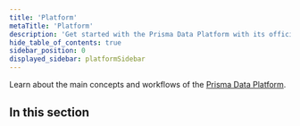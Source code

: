 ```yaml
---
title: 'Platform'
metaTitle: 'Platform'
description: 'Get started with the Prisma Data Platform with its official documentation, and learn more about its features with reference documentation, guides, and more.'
hide_table_of_contents: true
sidebar_position: 0
displayed_sidebar: platformSidebar
---
```

<head>
    <title>{frontMatter.metaTitle}</title>
</head>

<TopBlock>

Learn about the main concepts and workflows of the [Prisma Data Platform](https://prisma.io/data-platform/).

</TopBlock>

## In this section

<Subsections depth="3" />
